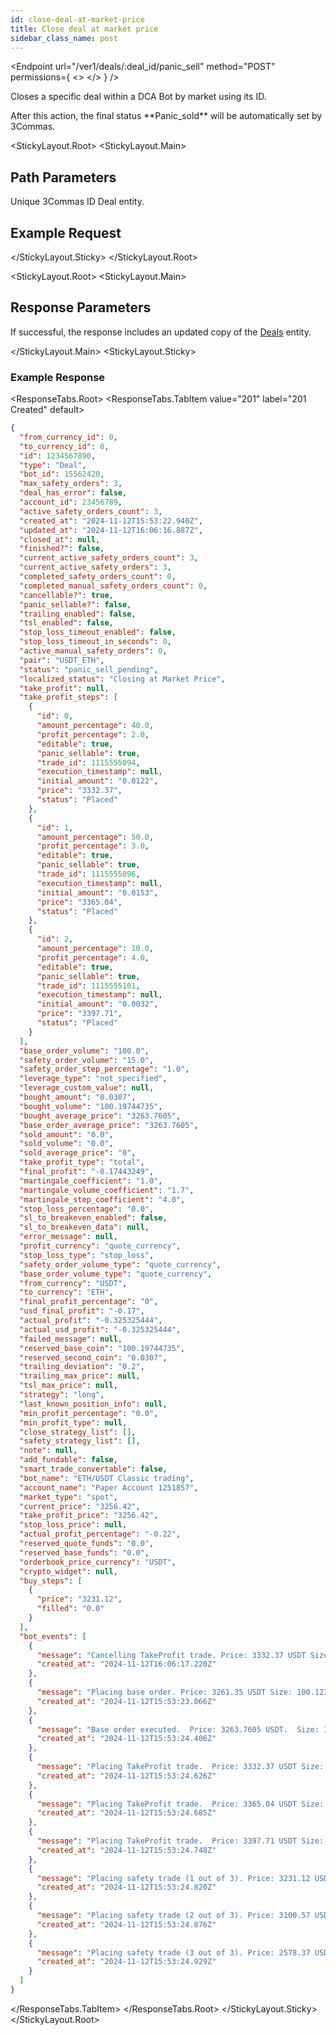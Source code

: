 ```yaml
---
id: close-deal-at-market-price
title: Close deal at market price
sidebar_class_name: post
---
```



<Endpoint
  url="/ver1/deals/:deal_id/panic_sell"
  method="POST"
  permissions={
    <>
      <Permission title="Permission" description="BOTS_WRITE" />
      <Permission title="Security" description="SIGNED" />
    </>
  }
/>

Closes a specific deal within a DCA Bot by market using its ID.

<Informer variant="warning">
    After this action, the final status **Panic_sold** will be automatically set by 3Commas.
</Informer>

<Separator />

<StickyLayout.Root>
<StickyLayout.Main>

## Path Parameters
<ApiParam name='deal_id' type='integer' id="deal_id" required>
  Unique 3Commas ID Deal entity.
</ApiParam>
</StickyLayout.Main>
<StickyLayout.Sticky>

## Example Request

<NoContentEndpoint method="POST" endpoint="/ver1/deals/1234567890/panic_sell" />

</StickyLayout.Sticky>
</StickyLayout.Root>

<StickyLayout.Root>
<StickyLayout.Main>

## Response Parameters

If successful, the response includes an updated copy of the [Deals](/dca-bot/deals/0_deal_entity.mdx) entity.

</StickyLayout.Main>
<StickyLayout.Sticky>


### Example Response

<ResponseTabs.Root>
<ResponseTabs.TabItem value="201" label="201 Created" default>

```json
{
  "from_currency_id": 0,
  "to_currency_id": 0,
  "id": 1234567890,
  "type": "Deal",
  "bot_id": 15562420,
  "max_safety_orders": 3,
  "deal_has_error": false,
  "account_id": 23456789,
  "active_safety_orders_count": 3,
  "created_at": "2024-11-12T15:53:22.940Z",
  "updated_at": "2024-11-12T16:06:16.887Z",
  "closed_at": null,
  "finished?": false,
  "current_active_safety_orders_count": 3,
  "current_active_safety_orders": 3,
  "completed_safety_orders_count": 0,
  "completed_manual_safety_orders_count": 0,
  "cancellable?": true,
  "panic_sellable?": false,
  "trailing_enabled": false,
  "tsl_enabled": false,
  "stop_loss_timeout_enabled": false,
  "stop_loss_timeout_in_seconds": 0,
  "active_manual_safety_orders": 0,
  "pair": "USDT_ETH",
  "status": "panic_sell_pending",
  "localized_status": "Closing at Market Price",
  "take_profit": null,
  "take_profit_steps": [
    {
      "id": 0,
      "amount_percentage": 40.0,
      "profit_percentage": 2.0,
      "editable": true,
      "panic_sellable": true,
      "trade_id": 1115555094,
      "execution_timestamp": null,
      "initial_amount": "0.0122",
      "price": "3332.37",
      "status": "Placed"
    },
    {
      "id": 1,
      "amount_percentage": 50.0,
      "profit_percentage": 3.0,
      "editable": true,
      "panic_sellable": true,
      "trade_id": 1115555096,
      "execution_timestamp": null,
      "initial_amount": "0.0153",
      "price": "3365.04",
      "status": "Placed"
    },
    {
      "id": 2,
      "amount_percentage": 10.0,
      "profit_percentage": 4.0,
      "editable": true,
      "panic_sellable": true,
      "trade_id": 1115555101,
      "execution_timestamp": null,
      "initial_amount": "0.0032",
      "price": "3397.71",
      "status": "Placed"
    }
  ],
  "base_order_volume": "100.0",
  "safety_order_volume": "15.0",
  "safety_order_step_percentage": "1.0",
  "leverage_type": "not_specified",
  "leverage_custom_value": null,
  "bought_amount": "0.0307",
  "bought_volume": "100.19744735",
  "bought_average_price": "3263.7605",
  "base_order_average_price": "3263.7605",
  "sold_amount": "0.0",
  "sold_volume": "0.0",
  "sold_average_price": "0",
  "take_profit_type": "total",
  "final_profit": "-0.17443249",
  "martingale_coefficient": "1.0",
  "martingale_volume_coefficient": "1.7",
  "martingale_step_coefficient": "4.0",
  "stop_loss_percentage": "0.0",
  "sl_to_breakeven_enabled": false,
  "sl_to_breakeven_data": null,
  "error_message": null,
  "profit_currency": "quote_currency",
  "stop_loss_type": "stop_loss",
  "safety_order_volume_type": "quote_currency",
  "base_order_volume_type": "quote_currency",
  "from_currency": "USDT",
  "to_currency": "ETH",
  "final_profit_percentage": "0",
  "usd_final_profit": "-0.17",
  "actual_profit": "-0.325325444",
  "actual_usd_profit": "-0.325325444",
  "failed_message": null,
  "reserved_base_coin": "100.19744735",
  "reserved_second_coin": "0.0307",
  "trailing_deviation": "0.2",
  "trailing_max_price": null,
  "tsl_max_price": null,
  "strategy": "long",
  "last_known_position_info": null,
  "min_profit_percentage": "0.0",
  "min_profit_type": null,
  "close_strategy_list": [],
  "safety_strategy_list": [],
  "note": null,
  "add_fundable": false,
  "smart_trade_convertable": false,
  "bot_name": "ETH/USDT Classic trading",
  "account_name": "Paper Account 1251857",
  "market_type": "spot",
  "current_price": "3256.42",
  "take_profit_price": "3256.42",
  "stop_loss_price": null,
  "actual_profit_percentage": "-0.22",
  "reserved_quote_funds": "0.0",
  "reserved_base_funds": "0.0",
  "orderbook_price_currency": "USDT",
  "crypto_widget": null,
  "buy_steps": [
    {
      "price": "3231.12",
      "filled": "0.0"
    }
  ],
  "bot_events": [
    {
      "message": "Cancelling TakeProfit trade. Price: 3332.37 USDT Size: 40.654914 USDT (0.0122 ETH)",
      "created_at": "2024-11-12T16:06:17.220Z"
    },
    {
      "message": "Placing base order. Price: 3261.35 USDT Size: 100.123445 USDT (0.0307 ETH)",
      "created_at": "2024-11-12T15:53:23.066Z"
    },
    {
      "message": "Base order executed.  Price: 3263.7605 USDT.  Size: 100.19744735 USDT (0.0307 ETH)",
      "created_at": "2024-11-12T15:53:24.406Z"
    },
    {
      "message": "Placing TakeProfit trade.  Price: 3332.37 USDT Size: 40.654914 USDT (0.0122 ETH), the price should rise for 2.18% to close the deal",
      "created_at": "2024-11-12T15:53:24.626Z"
    },
    {
      "message": "Placing TakeProfit trade.  Price: 3365.04 USDT Size: 51.485112 USDT (0.0153 ETH), the price should rise for 3.18% to close the deal",
      "created_at": "2024-11-12T15:53:24.685Z"
    },
    {
      "message": "Placing TakeProfit trade.  Price: 3397.71 USDT Size: 10.872672 USDT (0.0032 ETH), the price should rise for 4.18% to close the deal",
      "created_at": "2024-11-12T15:53:24.748Z"
    },
    {
      "message": "Placing safety trade (1 out of 3). Price: 3231.12 USDT Size: 15.186264 USDT (0.0047 ETH)",
      "created_at": "2024-11-12T15:53:24.820Z"
    },
    {
      "message": "Placing safety trade (2 out of 3). Price: 3100.57 USDT Size: 25.734731 USDT (0.0083 ETH)",
      "created_at": "2024-11-12T15:53:24.876Z"
    },
    {
      "message": "Placing safety trade (3 out of 3). Price: 2578.37 USDT Size: 43.574453 USDT (0.0169 ETH)",
      "created_at": "2024-11-12T15:53:24.929Z"
    }
  ]
}
```
</ResponseTabs.TabItem>
</ResponseTabs.Root>
</StickyLayout.Sticky>
</StickyLayout.Root>
